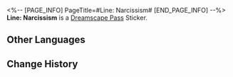 <%-- [PAGE_INFO]
PageTitle=#Line: Narcissism#
[END_PAGE_INFO] --%>
{{Stub|Location information}}
{{Item Infobox
|id          = 223273
|image       = Dreamscape Pass Sticker Text.png
|type        = Dreamscape Pass Sticker
|type2       = Talking Clock Stickers
|invCategory = 
|rarity      = 4
|effect      = 
|description = Digital stickers that can be used to decorate the pages of the Dreamtour Handbook. They come in many different styles.
|source1     = [[Make the (self-proclaimed) tallest Pepeshi feel happy]]
}}
{{Description|A mirror is the greatest invention in the world, for it can reflect the image of me, the most flawless being in the world!}}
'''Line: Narcissism''' is a [[Dreamscape Pass]] Sticker.

==Other Languages==
{{Other Languages
|en   = Line: Narcissism
|zhs  = 台词：自恋
|zht  = 台詞：自戀
|ja   = セリフ：ナルシシズム
|ko   = 대사: 자아도취
|es   = Guion: Narcisismo
|fr   = Réplique : narcissisme
|ru   = Реплика: Нарциссизм
|th   = บทพูด: หลงตัวเอง
|vi   = Lời Thoại: Tự Luyến
|de   = Spruch: Narzissmus
|id   = Dialog: Narsistik
|pt   = Linha: Narcisismo
}}

==Change History==
{{Change History|2.0}}